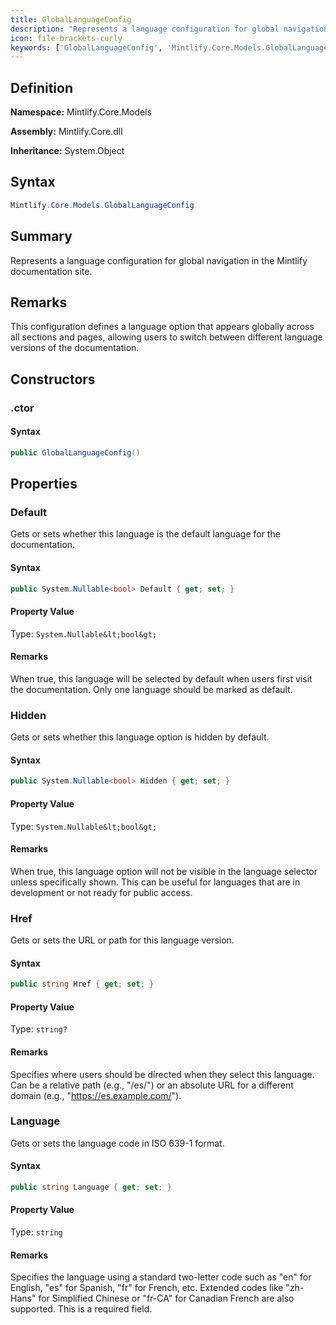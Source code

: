```yaml
---
title: GlobalLanguageConfig
description: "Represents a language configuration for global navigation in the Mintlify documentation site."
icon: file-brackets-curly
keywords: ['GlobalLanguageConfig', 'Mintlify.Core.Models.GlobalLanguageConfig', 'Mintlify.Core.Models', 'class', 'System.Object']
---
```


## Definition

**Namespace:** Mintlify.Core.Models

**Assembly:** Mintlify.Core.dll

**Inheritance:** System.Object

## Syntax

```csharp
Mintlify.Core.Models.GlobalLanguageConfig
```

## Summary

Represents a language configuration for global navigation in the Mintlify documentation site.

## Remarks

This configuration defines a language option that appears globally across all sections
            and pages, allowing users to switch between different language versions of the documentation.

## Constructors

### .ctor

#### Syntax

```csharp
public GlobalLanguageConfig()
```

## Properties

### Default

Gets or sets whether this language is the default language for the documentation.

#### Syntax

```csharp
public System.Nullable<bool> Default { get; set; }
```

#### Property Value

Type: `System.Nullable&lt;bool&gt;`

#### Remarks

When true, this language will be selected by default when users first visit
            the documentation. Only one language should be marked as default.

### Hidden

Gets or sets whether this language option is hidden by default.

#### Syntax

```csharp
public System.Nullable<bool> Hidden { get; set; }
```

#### Property Value

Type: `System.Nullable&lt;bool&gt;`

#### Remarks

When true, this language option will not be visible in the language selector
            unless specifically shown. This can be useful for languages that are in development
            or not ready for public access.

### Href

Gets or sets the URL or path for this language version.

#### Syntax

```csharp
public string Href { get; set; }
```

#### Property Value

Type: `string?`

#### Remarks

Specifies where users should be directed when they select this language.
            Can be a relative path (e.g., "/es/") or an absolute URL for a different domain
            (e.g., "https://es.example.com/").

### Language

Gets or sets the language code in ISO 639-1 format.

#### Syntax

```csharp
public string Language { get; set; }
```

#### Property Value

Type: `string`

#### Remarks

Specifies the language using a standard two-letter code such as "en" for English,
            "es" for Spanish, "fr" for French, etc. Extended codes like "zh-Hans" for Simplified
            Chinese or "fr-CA" for Canadian French are also supported. This is a required field.


